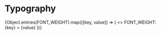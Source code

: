 
<Meta title="Typography"/>

# Typography

<div>
    {Object.entries(FONT_WEIGHT).map(([key, value]) => (
        <>
            FONT_WEIGHT: {key} = {value}
            <Typeset
                fontSizes={Object.values(FONT_SIZE)}
                fontWeights={value}
                fontFamily={'Galmuri9 Regular'}
                sampleText='Hello world'
            />
        </>
    ))}
</div>
